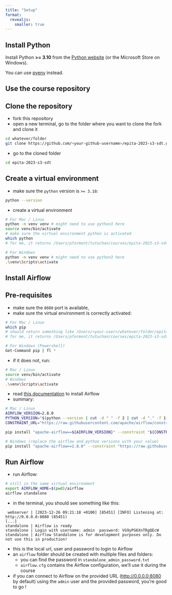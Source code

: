 ```yaml
---
title: "Setup"
format: 
  revealjs:
    smaller: true
---
```


## Install Python

Install Python **>= 3.10** from the [Python website](https://www.python.org/downloads/) (or the Microsoft Store on Windows).

You can use [pyenv](https://github.com/pyenv/pyenv) instead.

## Use the course repository

## Clone the repository

- fork this repository
- open a new terminal, go to the folder where you want to clone the fork and clone it

```.bash
cd whatever/folder
git clone https://github.com/<your-github-username>/epita-2023-s3-sdt.git
```

- go to the cloned folder

```.bash
cd epita-2023-s3-sdt
```

## Create a virtual environment

- make sure the `python` version is `>= 3.10`:

```bash
python --version
```

- create a virtual environment

```.bash
# For Mac / Linux
python -m venv venv # might need to use python3 here
source venv/bin/activate
# make sure the virtual environment python is activated
which python
# for me, it returns /Users/pformont/tutuchan/courses/epita-2023-s3-sdt/venv/bin/python

# For Windows
python -m venv venv # might need to use python3 here
.\venv\Scripts\activate
```

## Install Airflow

## Pre-requisites

- make sure the `8080` port is available,
- make sure the virtual environment is correctly activated:

```.bash
# For Mac / Linux
which pip
# should return something like /Users/<your-user>/whatever/folder/epita-2023-s3-sdt/venv/bin/pip
# for me, it returns /Users/pformont/tutuchan/courses/epita-2023-s3-sdt/venv/bin/pip

# For Windows (Powershell)
Get-Command pip | fl *
```

- if it does not, run:

```.bash
# Mac / Linux
source venv/bin/activate
# Windows
.\venv\Scripts\activate
```

- read [this documentation](https://airflow.apache.org/docs/apache-airflow/stable/start.html) to install Airflow
- summary:

```.bash
# Mac / Linux
AIRFLOW_VERSION=2.8.0
PYTHON_VERSION="$(python --version | cut -d " " -f 2 | cut -d "." -f 1-2)"
CONSTRAINT_URL="https://raw.githubusercontent.com/apache/airflow/constraints-${AIRFLOW_VERSION}/constraints-${PYTHON_VERSION}.txt"

pip install "apache-airflow==${AIRFLOW_VERSION}" --constraint "${CONSTRAINT_URL}"

# Windows (replace the airflow and python versions with your value)
pip install "apache-airflow==2.8.0" --constraint "https://raw.githubusercontent.com/apache/airflow/constraints-2.8.0/constraints-3.12.1.txt"
```

## Run Airflow

- run Airflow:

```.bash
# still in the same virtual environment
export AIRFLOW_HOME=$(pwd)/airflow
airflow standalone
```

- in the terminal, you should see something like this:

```plain
 webserver | [2023-12-26 09:21:18 +0100] [85451] [INFO] Listening at: http://0.0.0.0:8080 (85451)
[...]
standalone | Airflow is ready
standalone | Login with username: admin  password: VG9yPG6XnTRgQEcW
standalone | Airflow Standalone is for development purposes only. Do not use this in production!
```

- this is the local url, user and password to login to Airflow
- an `airflow` folder should be created with multiple files and folders:
    - you can find the password in `standalone_admin_password.txt`
    - `airflow.cfg` contains the Airflow configuration, we'll use it during the course
- if you can connect to Airflow on the provided URL ([http://0.0.0.0:8080](http://0.0.0.0:8080) by default) using the `admin` user and the provided password, you're good to go !

